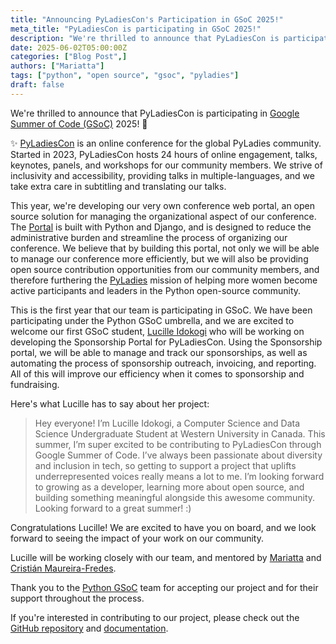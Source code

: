 ```yaml
---
title: "Announcing PyLadiesCon's Participation in GSoC 2025!"
meta_title: "PyLadiesCon is participating in GSoC 2025!"
description: "We're thrilled to announce that PyLadiesCon is participating in Google Summer of Code (GSoC) 2025! 🎉"
date: 2025-06-02T05:00:00Z
categories: ["Blog Post",]
authors: ["Mariatta"]
tags: ["python", "open source", "gsoc", "pyladies"]
draft: false
---
```


We're thrilled to announce that PyLadiesCon is participating in [Google Summer of Code (GSoC)](https://summerofcode.withgoogle.com/) 2025! 🎉

✨ [PyLadiesCon](https://conference.pyladies.com) is an online conference for the global PyLadies community.
Started in 2023, PyLadiesCon hosts 24 hours of online engagement, talks, keynotes, panels, and workshops for our
community members. We strive of inclusivity and accessibility, providing talks in multiple-languages,
and we take extra care in subtitling and translating our talks.

This year, we're developing our very own conference web portal, an open source solution for managing the organizational
aspect of our conference. The [Portal](https://portal.pyladies.com) is built with Python and Django,
and is designed to reduce the administrative burden and streamline the process of organizing our conference. We believe
that by building this portal, not only we will be able to manage our conference more efficiently, but we will also be
providing open source contribution opportunities from our community members, and therefore furthering the [PyLadies](https://pyladies.com)
mission of helping more women become active participants and leaders in the Python open-source community.

This is the first year that our team is participating in GSoC. We have been participating under the Python GSoC umbrella,
and we are excited to welcome our first GSoC student, [Lucille Idokogi](https://github.com/lidokogi) who will be working
on developing the Sponsorship Portal for PyLadiesCon. Using the Sponsorship portal, we will be able to manage
and track our sponsorships, as well as automating the process of sponsorship outreach, invoicing, and reporting. All of
this will improve our efficiency when it comes to sponsorship and fundraising.

Here's what Lucille has to say about her project:

> Hey everyone! I’m Lucille Idokogi, a Computer Science and Data Science Undergraduate Student at Western University in Canada.
This summer, I’m super excited to be contributing to PyLadiesCon through Google Summer of Code. I’ve always been passionate about diversity and inclusion in tech, so getting to support a project that uplifts underrepresented voices really means a lot to me.
> I’m looking forward to growing as a developer, learning more about open source, and building something meaningful alongside this awesome community.
> Looking forward to a great summer! :)

Congratulations Lucille! We are excited to have you on board, and we look forward to seeing the impact of your work on our community.

Lucille will be working closely with our team, and mentored by [Mariatta](https://mariatta.ca) and [Cristián Maureira-Fredes](https://maureira.xyz/).

Thank you to the [Python GSoC](https://python-gsoc.org/) team for accepting our project and for their support throughout the process.

If you're interested in contributing to our project, please check out the [GitHub repository](https://github.com/pyladies/pyladiescon-portal)
and [documentation](https://pyladiescon-portal-docs.netlify.app/).

